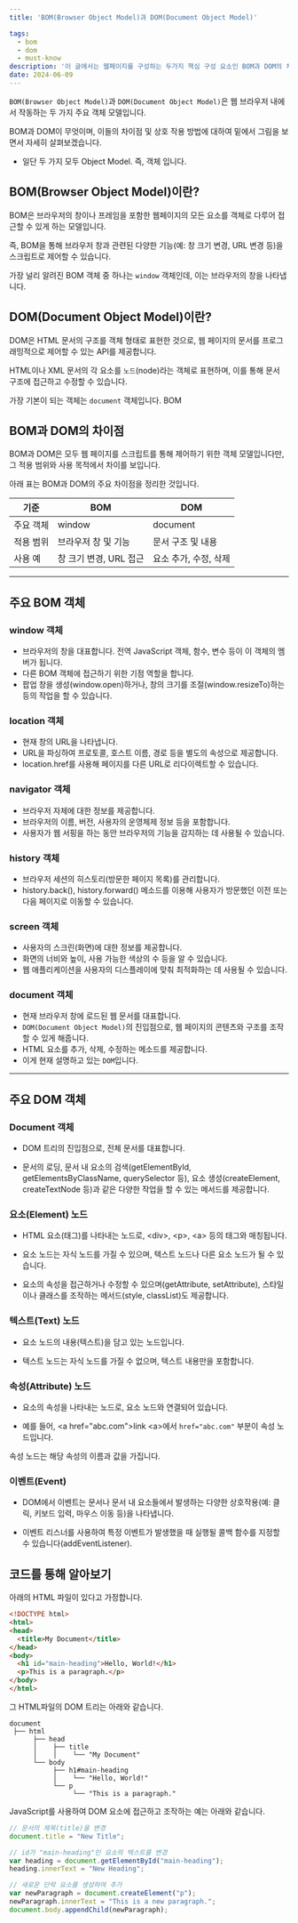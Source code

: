 ```yaml
---
title: 'BOM(Browser Object Model)과 DOM(Document Object Model)'

tags:
  - bom
  - dom
  - must-know
description: '이 글에서는 웹페이지를 구성하는 두가지 핵심 구성 요소인 BOM과 DOM의 차이점과 상호 작용 방법에 대해서 상세하게 살펴봅니다.'
date: 2024-06-09
---
```


`BOM(Browser Object Model)`과 `DOM(Document Object Model)`은 웹 브라우저 내에서 작동하는 두 가지 주요 객체 모델입니다.

BOM과 DOM이 무엇이며, 이들의 차이점 및 상호 작용 방법에 대하여 밑에서 그림을 보면서 자세히 살펴보겠습니다.

- 일단 두 가지 모두 Object Model. 즉, 객체 입니다.

## BOM(Browser Object Model)이란?

<MdxImage src='https://github.com/InhwanCho/nextjs_blog_v2/assets/111936229/0abfb801-818b-4159-9e3f-7552710e6c64' width='700' alt='bom'/>

BOM은 브라우저의 창이나 프레임을 포함한 웹페이지의 모든 요소를 객체로 다루어 접근할 수 있게 하는 모델입니다.

즉, BOM을 통해 브라우저 창과 관련된 다양한 기능(예: 창 크기 변경, URL 변경 등)을 스크립트로 제어할 수 있습니다.

가장 널리 알려진 BOM 객체 중 하나는 `window` 객체인데, 이는 브라우저의 창을 나타냅니다.

## DOM(Document Object Model)이란?

<MdxImage src='https://github.com/InhwanCho/nextjs_blog_v2/assets/111936229/69f87797-d2b3-4c32-847d-6de05ea4f581' width='700' alt='dom'/>

DOM은 HTML 문서의 구조를 객체 형태로 표현한 것으로, 웹 페이지의 문서를 프로그래밍적으로 제어할 수 있는 API를 제공합니다.

HTML이나 XML 문서의 각 요소를 `노드`(node)라는 객체로 표현하며, 이를 통해 문서 구조에 접근하고 수정할 수 있습니다.

가장 기본이 되는 객체는 `document` 객체입니다. BOM

## BOM과 DOM의 차이점

BOM과 DOM은 모두 웹 페이지를 스크립트를 통해 제어하기 위한 객체 모델입니다만, 그 적용 범위와 사용 목적에서 차이를 보입니다.

아래 표는 BOM과 DOM의 주요 차이점을 정리한 것입니다.

| 기준      | BOM                    | DOM                   |
| --------- | ---------------------- | --------------------- |
| 주요 객체 | window                 | document              |
| 적용 범위 | 브라우저 창 및 기능    | 문서 구조 및 내용     |
| 사용 예   | 창 크기 변경, URL 접근 | 요소 추가, 수정, 삭제 |

---

## 주요 BOM 객체

<MdxImage src='https://github.com/InhwanCho/nextjs_blog_v2/assets/111936229/0abfb801-818b-4159-9e3f-7552710e6c64' width='700' alt='bom'/>

### window 객체

- 브라우저의 창을 대표합니다. 전역 JavaScript 객체, 함수, 변수 등이 이 객체의 멤버가 됩니다.
- 다른 BOM 객체에 접근하기 위한 기점 역할을 합니다.
- 팝업 창을 생성(window.open)하거나, 창의 크기를 조절(window.resizeTo)하는 등의 작업을 할 수 있습니다.

### location 객체

- 현재 창의 URL을 나타냅니다.
- URL을 파싱하여 프로토콜, 호스트 이름, 경로 등을 별도의 속성으로 제공합니다.
- location.href를 사용해 페이지를 다른 URL로 리다이렉트할 수 있습니다.

### navigator 객체

- 브라우저 자체에 대한 정보를 제공합니다.
- 브라우저의 이름, 버전, 사용자의 운영체제 정보 등을 포함합니다.
- 사용자가 웹 서핑을 하는 동안 브라우저의 기능을 감지하는 데 사용될 수 있습니다.

### history 객체

- 브라우저 세션의 히스토리(방문한 페이지 목록)를 관리합니다.
- history.back(), history.forward() 메소드를 이용해 사용자가 방문했던 이전 또는 다음 페이지로 이동할 수 있습니다.

### screen 객체

- 사용자의 스크린(화면)에 대한 정보를 제공합니다.
- 화면의 너비와 높이, 사용 가능한 색상의 수 등을 알 수 있습니다.
- 웹 애플리케이션을 사용자의 디스플레이에 맞춰 최적화하는 데 사용될 수 있습니다.

### document 객체

- 현재 브라우저 창에 로드된 웹 문서를 대표합니다.
- `DOM(Document Object Model)`의 진입점으로, 웹 페이지의 콘텐츠와 구조를 조작할 수 있게 해줍니다.
- HTML 요소를 추가, 삭제, 수정하는 메소드를 제공합니다.
- 이게 현재 설명하고 있는 `DOM`입니다.

---

## 주요 DOM 객체

<MdxImage src='https://github.com/InhwanCho/nextjs_blog_v2/assets/111936229/69f87797-d2b3-4c32-847d-6de05ea4f581' width='700' alt='dom'/>

### Document 객체

- DOM 트리의 진입점으로, 전체 문서를 대표합니다.

- 문서의 로딩, 문서 내 요소의 검색(getElementById, getElementsByClassName, querySelector 등), 요소 생성(createElement, createTextNode 등)과 같은 다양한 작업을 할 수 있는 메서드를 제공합니다.

### 요소(Element) 노드

- HTML 요소(태그)를 나타내는 노드로, \<div>, \<p>, \<a> 등의 태그와 매칭됩니다.

- 요소 노드는 자식 노드를 가질 수 있으며, 텍스트 노드나 다른 요소 노드가 될 수 있습니다.

- 요소의 속성을 접근하거나 수정할 수 있으며(getAttribute, setAttribute), 스타일이나 클래스를 조작하는 메서드(style, classList)도 제공합니다.

### 텍스트(Text) 노드

- 요소 노드의 내용(텍스트)을 담고 있는 노드입니다.

- 텍스트 노드는 자식 노드를 가질 수 없으며, 텍스트 내용만을 포함합니다.

### 속성(Attribute) 노드

- 요소의 속성을 나타내는 노드로, 요소 노드와 연결되어 있습니다.

- 예를 들어, \<a href="abc.com">link \<a>에서 `href="abc.com"` 부분이 속성 노드입니다.

속성 노드는 해당 속성의 이름과 값을 가집니다.

### 이벤트(Event)

- DOM에서 이벤트는 문서나 문서 내 요소들에서 발생하는 다양한 상호작용(예: 클릭, 키보드 입력, 마우스 이동 등)을 나타냅니다.

- 이벤트 리스너를 사용하여 특정 이벤트가 발생했을 때 실행될 콜백 함수를 지정할 수 있습니다(addEventListener).

## 코드를 통해 알아보기

아래의 HTML 파일이 있다고 가정합니다.

```html
<!DOCTYPE html>
<html>
<head>
  <title>My Document</title>
</head>
<body>
  <h1 id="main-heading">Hello, World!</h1>
  <p>This is a paragraph.</p>
</body>
</html>
```

그 HTML파일의 DOM 트리는 아래와 같습니다.

```text:DOM-tree
document
 ├── html
      ├── head
      │    ├── title
      │    │    └── "My Document"
      └── body
           ├── h1#main-heading
           │    └── "Hello, World!"
           └── p
                └── "This is a paragraph."
```

JavaScript를 사용하여 DOM 요소에 접근하고 조작하는 예는 아래와 같습니다.

```javascript
// 문서의 제목(title)을 변경
document.title = "New Title";

// id가 "main-heading"인 요소의 텍스트를 변경
var heading = document.getElementById("main-heading");
heading.innerText = "New Heading";

// 새로운 단락 요소를 생성하여 추가
var newParagraph = document.createElement("p");
newParagraph.innerText = "This is a new paragraph.";
document.body.appendChild(newParagraph);
```